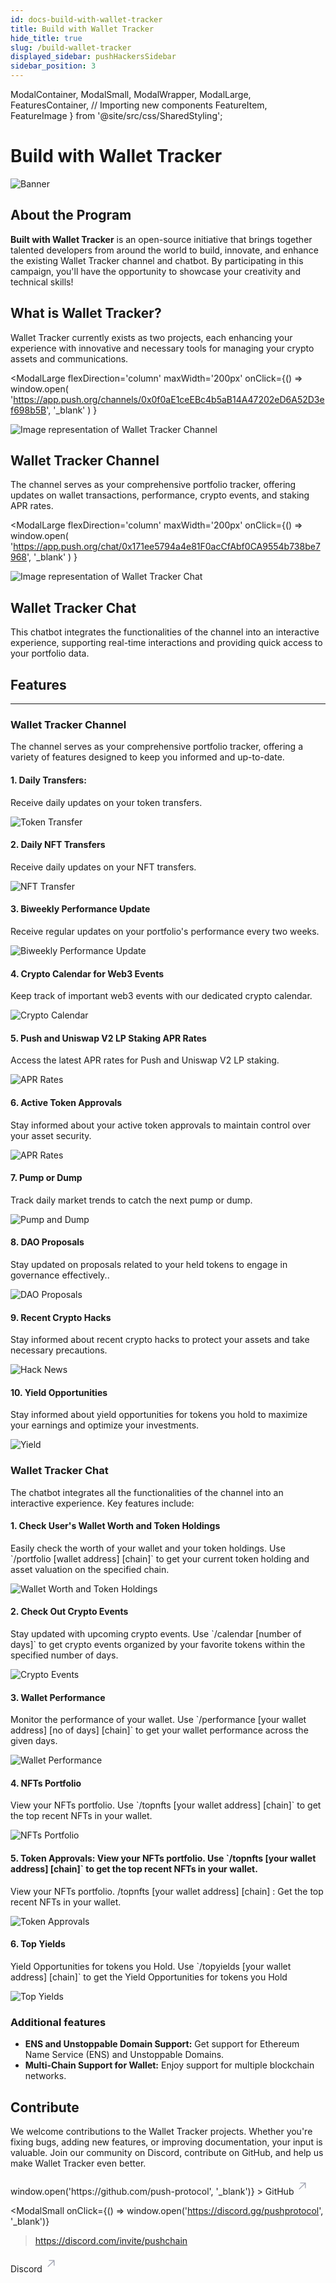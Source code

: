 ```yaml
---
id: docs-build-with-wallet-tracker
title: Build with Wallet Tracker
hide_title: true
slug: /build-wallet-tracker
displayed_sidebar: pushHackersSidebar
sidebar_position: 3
---
```


  ModalContainer,
  ModalSmall,
  ModalWrapper,
  ModalLarge,
  FeaturesContainer,  // Importing new components
  FeatureItem,
  FeatureImage
} from '@site/src/css/SharedStyling';



# Build with Wallet Tracker

![Banner](/assets/docs/hackers/build-with-wallet-tracker/BwWT.png)

## About the Program

**Built with Wallet Tracker** is an open-source initiative that brings together talented developers from around the world to build, innovate, and enhance the existing Wallet Tracker channel and chatbot. By participating in this campaign, you'll have the opportunity to showcase your creativity and technical skills!

## What is Wallet Tracker?

Wallet Tracker currently exists as two projects, each enhancing your experience with innovative and necessary tools for managing your crypto assets and communications.

<ModalContainer>

<ModalLarge
  flexDirection='column'
  maxWidth='200px'
  onClick={() =>
    window.open(
      'https://app.push.org/channels/0x0f0aE1ceEBc4b5aB14A47202eD6A52D3ef698b5B',
      '_blank'
    )
  }
>
  <div>
    <img
      src={require('/static/assets/docs/docshub/notification.png').default}
      srcSet={`${
        require('/static/assets/docs/docshub/notification@2x.png').default
      } 2x, ${
        require('/static/assets/docs/docshub/notification@3x.png').default
      } 3x`}
      alt='Image representation of Wallet Tracker Channel'
    />
  </div>
  <ModalWrapper>
    <span>
      <h2>Wallet Tracker Channel</h2>
    </span>
    <span>
      <p>
        The channel serves as your comprehensive portfolio tracker, offering
        updates on wallet transactions, performance, crypto events, and staking
        APR rates.
      </p>
    </span>
  </ModalWrapper>
</ModalLarge>

<ModalLarge
  flexDirection='column'
  maxWidth='200px'
  onClick={() =>
    window.open(
      'https://app.push.org/chat/0x171ee5794a4e81F0acCfAbf0CA9554b738be7968',
      '_blank'
    )
  }
>
  <div>
    <img
      src={require('/static/assets/docs/docshub/message.png').default}
      srcSet={`${
        require('/static/assets/docs/docshub/message@2x.png').default
      } 2x, ${
        require('/static/assets/docs/docshub/message@3x.png').default
      } 3x`}
      alt='Image representation of Wallet Tracker Chat'
    />
  </div>
  <ModalWrapper>
    <span>
      <h2>Wallet Tracker Chat</h2>
    </span>
    <span>
      <p>
        This chatbot integrates the functionalities of the channel into an
        interactive experience, supporting real-time interactions and providing
        quick access to your portfolio data.
      </p>
    </span>
  </ModalWrapper>
</ModalLarge>

</ModalContainer>

## Features

<hr
  style={{
    height: '2px',
    backgroundColor: '#FF69B4',
    border: 'none',
    margin: '20px 0',
  }}
/>

### Wallet Tracker Channel

The channel serves as your comprehensive portfolio tracker, offering a variety of features designed to keep you informed and up-to-date.

<FeaturesContainer>

<FeatureItem>
  <h4>1. Daily Transfers:</h4>
  <p>Receive daily updates on your token transfers.</p>
  <img src={ require('/assets/docs/hackers/build-with-wallet-tracker/token-transfers.png')
.default
} alt="Token Transfer"/>
</FeatureItem>

<FeatureItem>
  <h4>2. Daily NFT Transfers</h4>
  <p>Receive daily updates on your NFT transfers.</p>
  <img src={ require('/assets/docs/hackers/build-with-wallet-tracker/nft-transfers.png')
.default
} alt="NFT Transfer"/>
</FeatureItem>

<FeatureItem>
  <h4>3. Biweekly Performance Update</h4>
  <p>Receive regular updates on your portfolio's performance every two weeks.</p>
  <img src={ require('/assets/docs/hackers/build-with-wallet-tracker/performance.png')
.default
} alt="Biweekly Performance Update"/>
</FeatureItem>

<FeatureItem>
  <h4>4. Crypto Calendar for Web3 Events</h4>
  <p>Keep track of important web3 events with our dedicated crypto calendar.</p>
  <img src={ require('/assets/docs/hackers/build-with-wallet-tracker/calendar.png')
.default
} alt="Crypto Calendar"/>
</FeatureItem>

<FeatureItem>
  <h4>5. Push and Uniswap V2 LP Staking APR Rates</h4>
  <p>Access the latest APR rates for Push and Uniswap V2 LP staking.</p>
  <img src={ require('/assets/docs/hackers/build-with-wallet-tracker/apr.png')
.default
} alt="APR Rates"/>
</FeatureItem>

<FeatureItem>
  <h4>6. Active Token Approvals</h4>
  <p>Stay informed about your active token approvals to maintain control over your asset security.</p>
  <img src={ require('/assets/docs/hackers/build-with-wallet-tracker/approvals.png')
.default
} alt="APR Rates"/>
</FeatureItem>

<FeatureItem>
  <h4>7. Pump or Dump</h4>
  <p>Track daily market trends to catch the next pump or dump.</p>
  <img src={ require('/assets/docs/hackers/build-with-wallet-tracker/pump-dump.png')
.default
} alt="Pump and Dump"/>
</FeatureItem>

<FeatureItem>
  <h4>8. DAO Proposals</h4>
  <p>Stay updated on proposals related to your held tokens to engage in governance effectively..</p>
  <img src={ require('/assets/docs/hackers/build-with-wallet-tracker/dao.png')
.default
} alt="DAO Proposals"/>
</FeatureItem>

<FeatureItem>
  <h4>9. Recent Crypto Hacks</h4>
  <p>Stay informed about recent crypto hacks to protect your assets and take necessary precautions.</p>
  <img src={ require('/assets/docs/hackers/build-with-wallet-tracker/hack-news.png')
.default
} alt="Hack News"/>
</FeatureItem>

<FeatureItem>
  <h4>10. Yield Opportunities</h4>
  <p>Stay informed about yield opportunities for tokens you hold to maximize your earnings and optimize your investments.</p>
  <img src={ require('/assets/docs/hackers/build-with-wallet-tracker/yield.png')
.default
} alt="Yield"/>
</FeatureItem>

</FeaturesContainer>

### Wallet Tracker Chat

The chatbot integrates all the functionalities of the channel into an interactive experience. Key features include:

<FeaturesContainer>

<FeatureItem>
  <h4>1. Check User's Wallet Worth and Token Holdings</h4>
  <p>Easily check the worth of your wallet and your token holdings. Use `/portfolio [wallet address] [chain]` to get your current token holding and asset valuation on the specified chain.</p>
  <img src={ require('/assets/docs/hackers/build-with-wallet-tracker/wtc-portfolio.png')
.default
} alt="Wallet Worth and Token Holdings"/>
</FeatureItem>

<FeatureItem>
  <h4>2. Check Out Crypto Events</h4>
  <p>Stay updated with upcoming crypto events. Use `/calendar [number of days]` to get crypto events organized by your favorite tokens within the specified number of days.</p>
  <img src={ require('/assets/docs/hackers/build-with-wallet-tracker/wtc-calendar.png')
.default
} alt="Crypto Events"/>
</FeatureItem>

<FeatureItem>
  <h4>3. Wallet Performance</h4>
  <p>Monitor the performance of your wallet. Use `/performance [your wallet address] [no of days] [chain]` to get your wallet performance across the given days.</p>
  <img src={ require('/assets/docs/hackers/build-with-wallet-tracker/wtc-performance.png')
.default
} alt="Wallet Performance"/>
</FeatureItem>

<FeatureItem>
  <h4>4. NFTs Portfolio</h4>
  <p>View your NFTs portfolio. Use `/topnfts [your wallet address] [chain]` to get the top recent NFTs in your wallet.</p>
  <img src={ require('/assets/docs/hackers/build-with-wallet-tracker/wtc-nft.png')
.default
} alt="NFTs Portfolio"/>
</FeatureItem>

<FeatureItem>
  <h4>5. Token Approvals: View your NFTs portfolio. Use `/topnfts [your wallet address] [chain]` to get the top recent NFTs in your wallet.</h4>
  <p>View your NFTs portfolio. /topnfts [your wallet address] [chain] : Get the top recent NFTs in your wallet.</p>
  <img src={ require('/assets/docs/hackers/build-with-wallet-tracker/wtc-approvals.png')
.default
} alt="Token Approvals"/>
</FeatureItem>

<FeatureItem>
  <h4>6. Top Yields</h4>
  <p>Yield Opportunities for tokens you Hold. Use `/topyields [your wallet address] [chain]` to get the Yield Opportunities for tokens you Hold</p>
  <img src={ require('/assets/docs/hackers/build-with-wallet-tracker/wtc-yield.png')
.default
} alt="Top Yields"/>
</FeatureItem>

</FeaturesContainer>

### Additional features
- **ENS and Unstoppable Domain Support:** Get support for Ethereum Name Service (ENS) and Unstoppable Domains.
- **Multi-Chain Support for Wallet:** Enjoy support for multiple blockchain networks.

## Contribute

We welcome contributions to the Wallet Tracker projects. Whether you're fixing bugs, adding new features, or improving documentation, your input is valuable. Join our community on Discord, contribute on GitHub, and help us make Wallet Tracker even better.

<ModalContainer>
  <ModalSmall
    onClick={() => window.open('https://github.com/push-protocol', '_blank')}
  >
    <ModalWrapper>
      <span>
        GitHub
        <svg
          width='20'
          height='28'
          viewBox='0 0 29 28'
          fill='none'
          xmlns='http://www.w3.org/2000/svg'
        >
          <path
            d='m7.501 21.001 14-14M10.125 7.001H21.5v11.375'
            stroke='#A0A3B1'
            stroke-width='2'
            stroke-linecap='round'
            stroke-linejoin='round'
          ></path>
        </svg>
      </span>
    </ModalWrapper>
  </ModalSmall>

  <ModalSmall
  onClick={() => window.open('https://discord.gg/pushprotocol', '_blank')}
>https://discord.com/invite/pushchain
  <ModalWrapper>
    <span>
      Discord
      <svg
        width='20'
        height='28'
        viewBox='0 0 29 28'
        fill='none'
        xmlns='http://www.w3.org/2000/svg'
      >
        <path
          d='m7.501 21.001 14-14M10.125 7.001H21.5v11.375'
          stroke='#A0A3B1'
          stroke-width='2'
          stroke-linecap='round'
          stroke-linejoin='round'
        ></path>
      </svg>
    </span>
  </ModalWrapper>
</ModalSmall>

</ModalContainer>


